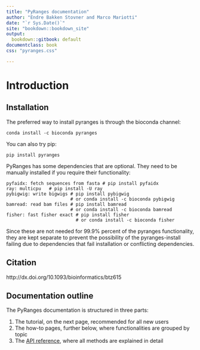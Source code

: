 ```yaml
---
title: "PyRanges documentation"
author: "Endre Bakken Stovner and Marco Mariotti"
date: "`r Sys.Date()`"
site: "bookdown::bookdown_site"
output:
  bookdown::gitbook: default
documentclass: book
css: "pyranges.css"

---
```


# Introduction

## Installation

The preferred way to install pyranges is through the bioconda channel:

    conda install -c bioconda pyranges

You can also try pip:

    pip install pyranges

PyRanges has some dependencies that are optional. They need to be manually installed if you require their functionality:

    pyfaidx: fetch sequences from fasta # pip install pyfaidx
    ray: multicpu   # pip install -U ray
    pybigwig: write bigwigs # pip install pybigwig
                            # or conda install -c bioconda pybigwig
    bamread: read bam files # pip install bamread
                            # or conda install -c bioconda bamread
    fisher: fast fisher exact # pip install fisher
                              # or conda install -c bioconda fisher

Since these are not needed for 99.9% percent of the pyranges functionality, they are kept separate to prevent the possibility of the pyranges-install failing due to dependencies that fail installation or conflicting dependencies.

## Citation

http://dx.doi.org/10.1093/bioinformatics/btz615

## Documentation outline

The PyRanges documentation is structured in three parts:

1. The tutorial, on the next page, recommended for all new users
2. The how-to pages, further below, where functionalities are grouped by topic
3. The [API reference](https://pyranges.readthedocs.io/), where all methods are explained in detail

